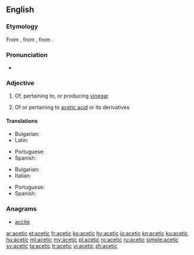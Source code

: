 ==English==

===Etymology===
From {{etyl|fr|en}} {{term|acétique|lang=fr}}, from {{etyl|la|en}} {{term|acetum||vinegar|lang=la}}, from {{term|acere||to be sour|lang=la}}.

===Pronunciation===
* {{hyphenation|a|ce|tic|lang=en}}
*: {{rhymes|iːtɪk|lang=en}}

===Adjective===
{{en-adj|-}}

# {{context|organic chemistry|lang=en}} Of, pertaining to, or producing [[vinegar]]
# {{context|organic chemistry|lang=en}} Of or pertaining to [[acetic acid]] or its derivatives

====Translations====
{{trans-top|pertaining to vinegar}}
* Bulgarian: {{t|bg|оцетен}}
* Latin: {{t|la|aceticus}}
{{trans-mid}}
* Portuguese: {{t|pt|acético}}
* Spanish: {{t+|es|acético}}
{{trans-bottom}}

{{trans-top|pertaining to acetic acid}}
* Bulgarian: {{t|bg|ацетилов}}
* Italian: {{t+|it|acetico}}
{{trans-mid}}
* Portuguese: {{t|pt|acético}}
* Spanish: {{t+|es|acético}}
{{trans-bottom}}

===Anagrams===
* [[accite#English|accite]]

[[ar:acetic]]
[[et:acetic]]
[[fr:acetic]]
[[ko:acetic]]
[[hy:acetic]]
[[io:acetic]]
[[kn:acetic]]
[[ku:acetic]]
[[hu:acetic]]
[[ml:acetic]]
[[my:acetic]]
[[pl:acetic]]
[[ro:acetic]]
[[ru:acetic]]
[[simple:acetic]]
[[sv:acetic]]
[[ta:acetic]]
[[tr:acetic]]
[[vi:acetic]]
[[zh:acetic]]